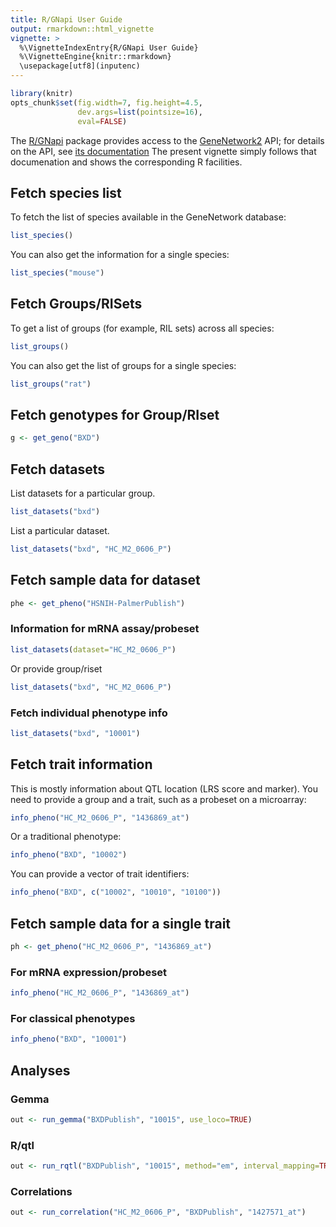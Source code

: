 ```yaml
---
title: R/GNapi User Guide
output: rmarkdown::html_vignette
vignette: >
  %\VignetteIndexEntry{R/GNapi User Guide}
  %\VignetteEngine{knitr::rmarkdown}
  \usepackage[utf8](inputenc)
---
```


```r
library(knitr)
opts_chunk$set(fig.width=7, fig.height=4.5,
               dev.args=list(pointsize=16),
               eval=FALSE)
```

The [R/GNapi](https://github.com/rqtl/GNapi) package provides
access to the [GeneNetwork2](https://genenetwork.org) API; for
details on the API, see [its
documentation](https://github.com/genenetwork/genenetwork2/blob/testing/api_readme.md)
The present vignette simply follows that documenation and shows the
corresponding R facilities.

## Fetch species list

To fetch the list of species available in the GeneNetwork database:

```r
list_species()
```

You can also get the information for a single species:

```r
list_species("mouse")
```

## Fetch Groups/RISets

To get a list of groups (for example, RIL sets) across all species:

```r
list_groups()
```

You can also get the list of groups for a single species:

```r
list_groups("rat")
```

## Fetch genotypes for Group/RIset

```r
g <- get_geno("BXD")
```

## Fetch datasets

List datasets for a particular group.

```r
list_datasets("bxd")
```

List a particular dataset.

```r
list_datasets("bxd", "HC_M2_0606_P")
```


## Fetch sample data for dataset

```r
phe <- get_pheno("HSNIH-PalmerPublish")
```



### Information for mRNA assay/probeset

```r
list_datasets(dataset="HC_M2_0606_P")
```

Or provide group/riset

```r
list_datasets("bxd", "HC_M2_0606_P")
```

### Fetch individual phenotype info

```r
list_datasets("bxd", "10001")
```

## Fetch trait information

This is mostly information about QTL location (LRS score and marker).
You need to provide a group and a trait, such as a probeset on a microarray:

```r
info_pheno("HC_M2_0606_P", "1436869_at")
```

Or a traditional phenotype:

```r
info_pheno("BXD", "10002")
```

You can provide a vector of trait identifiers:

```r
info_pheno("BXD", c("10002", "10010", "10100"))
```


## Fetch sample data for a single trait

```r
ph <- get_pheno("HC_M2_0606_P", "1436869_at")
```

### For mRNA expression/probeset

```r
info_pheno("HC_M2_0606_P", "1436869_at")
```

### For classical phenotypes

```r
info_pheno("BXD", "10001")
```

## Analyses

### Gemma

```r
out <- run_gemma("BXDPublish", "10015", use_loco=TRUE)
```

### R/qtl

```r
out <- run_rqtl("BXDPublish", "10015", method="em", interval_mapping=TRUE)
```

### Correlations

```r
out <- run_correlation("HC_M2_0606_P", "BXDPublish", "1427571_at")
```
